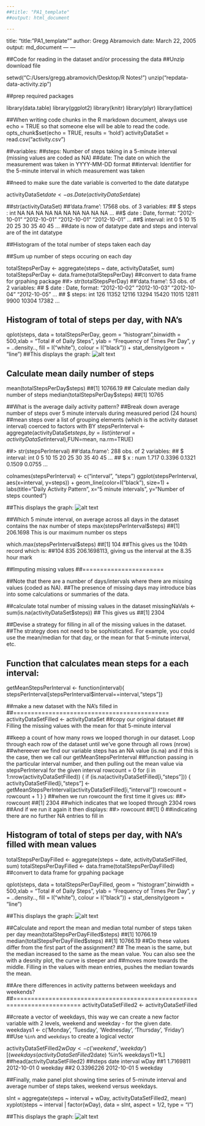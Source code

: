 ```yaml
---
##title: "PA1_template"
##output: html_document

---
```

title: "title: "PA1_template""
author: Gregg Abramovich
date: March 22, 2005
output: md_document
---
---

##Code for reading in the dataset and/or processing the data
##Unzip download file

setwd("C:/Users/gregg.abramovich/Desktop/R Notes!")
unzip("repdata-data-activity.zip")

##prep required packages

library(data.table)
library(ggplot2)
library(knitr)
library(plyr)
library(lattice)

##When writing code chunks in the R markdown document, always use echo = TRUE so that someone else will be able to read the code.
opts_chunk$set(echo = TRUE, results = 'hold')
activityDataSet = read.csv("activity.csv")

##variables:
##steps: Number of steps taking in a 5-minute interval (missing values are coded as NA)
##date: The date on which the measurement was taken in YYYY-MM-DD format
##interval: Identifier for the 5-minute interval in which measurement was taken

##need to make sure the date variable is converted to the date datatype

activityDataSet$date <- as.Date(activityDataSet$date) 

##str(activityDataSet)
##'data.frame':	17568 obs. of  3 variables:
##  $ steps   : int  NA NA NA NA NA NA NA NA NA NA ...
##$ date    : Date, format: "2012-10-01" "2012-10-01" "2012-10-01" "2012-10-01" ...
##$ interval: int  0 5 10 15 20 25 30 35 40 45 ...
##date is now of datatype date and steps and interval are of the int datatype

##Histogram of the total number of steps taken each day

##Sum up number of steps occuring on each day

totalStepsPerDay <- aggregate(steps ~ date, activityDataSet, sum)
totalStepsPerDay <- data.frame(totalStepsPerDay) ##convert to data frame for grpahing package
##> str(totalStepsPerDay)
##'data.frame':	53 obs. of  2 variables:
##  $ date : Date, format: "2012-10-02" "2012-10-03" "2012-10-04" "2012-10-05" ...
##  $ steps: int  126 11352 12116 13294 15420 11015 12811 9900 10304 17382 ...

## Histogram of total of steps per day, with NA's
qplot(steps, data = totalStepsPerDay, geom = "histogram",binwidth = 500,xlab = "Total # of Daily Steps", ylab = "Frequency of Times Per Day", y = ..density.., fill = I("white"), colour = I("black")) + stat_density(geom = "line")
##This displays the graph:
![alt text](C:\Users\gregg.abramovich\Desktop\R Notes!\figures_1\RplotdailyStepsvsFrequencyperDay.png)

## Calculate mean daily number of steps
mean(totalStepsPerDay$steps)
##[1] 10766.19
## Calculate median daily number of steps
median(totalStepsPerDay$steps)
##[1] 10765

##What is the average daily activity pattern?
##Break down average number of steps over 5 minute intervals during measured period (24 hours)
##mean steps over a list of grouping elements (which is the activity dataset interval) coerced to factors with BY
stepsPerInterval <- aggregate(activityDataSet$steps,by = list(interval = activityDataSet$interval),FUN=mean, na.rm=TRUE)

##> str(stepsPerInterval)
##'data.frame':	288 obs. of  2 variables:
##  $ interval: int  0 5 10 15 20 25 30 35 40 45 ...
##  $ x       : num  1.717 0.3396 0.1321 0.1509 0.0755 ...

colnames(stepsPerInterval) <- c("interval", "steps")
ggplot(stepsPerInterval, aes(x=interval, y=steps)) + geom_line(color=I("black"), size=1) + labs(title="Daily Activity Pattern", x="5 minute intervals", y="Number of steps counted")

##This displays the graph:
![alt text](C:\Users\gregg.abramovich\Desktop\R Notes!\figures_1\RplotDailyActivityPattern.png)

##Which 5 minute interval, on average across all days in the dataset contains the nax number of steps
max(stepsPerInterval$steps)
##[1] 206.1698 This is our maximum number os steps

which.max(stepsPerInterval$steps)
##[1] 104
##This gives us the 104th record which is:
##104      835 206.1698113, giving us the interval at the 8.35 hour mark

##Imputing missing values
##=======================

##Note that there are a number of days/intervals where there are missing values (coded as NA). 
##The presence of missing days may introduce bias into some calculations or summaries of the data.

##calculate total number of missing values in the dataset
missingNaVals <- sum(is.na(activityDataSet$steps))
## This gives us 
##[1] 2304

##Devise a strategy for filling in all of the missing values in the dataset. 
##The strategy does not need to be sophisticated. For example, you could use the mean/median for that day, or the mean for that 5-minute interval, etc.

## Function that calculates mean steps for a each interval:
getMeanStepsPerInterval <- function(interval){
  stepsPerInterval[stepsPerInterval$interval==interval,"steps"]}

##make a new dataset with the NA's filled in
##============================================
activityDataSetFilled <- activityDataSet ##copy our original dataset 
## Filling the missing values with the mean for that 5-minute interval

##keep a count of how many rows we looped thorugh in our dataset. Loop through each row of the dataset until we've gone through all rows (nrow)
##whereever we find our variable steps has an NA value (is.na) and if this is the case, then we call our getMeanStepsPerInterval
##function passing in the particular interval number, and then pulling out the mean value via stepsPerInterval for the given interval
rowcount = 0 
for (i in 1:nrow(activityDataSetFilled)) { 
       if (is.na(activityDataSetFilled[i,"steps"])) {
             activityDataSetFilled[i,"steps"] <- getMeanStepsPerInterval(activityDataSetFilled[i,"interval"])
             rowcount = rowcount + 1
         }
  }
##when we run rowcount the first time it gives us:
##> rowcount
##[1] 2304
##which indicates that we looped through 2304 rows
##And if we run it again it then displays:
##> rowcount
##[1] 0
##indicating there are no further NA entries to fill in

## Histogram of total of steps per day, with NA's filled with mean values

totalStepsPerDayFilled <- aggregate(steps ~ date, activityDataSetFilled, sum)
totalStepsPerDayFilled <- data.frame(totalStepsPerDayFilled) ##convert to data frame for grpahing package

qplot(steps, data = totalStepsPerDayFilled, geom = "histogram",binwidth = 500,xlab = "Total # of Daily Steps", ylab = "Frequency of Times Per Day", y = ..density.., fill = I("white"), colour = I("black")) + stat_density(geom = "line")

##This displays the graph:
![alt text](C:\Users\gregg.abramovich\Desktop\R Notes!\figures_1\RplotdailyStepsvsFrequencyperDayFilled.png)

##Calculate and report the mean and median total number of steps taken per day
mean(totalStepsPerDayFilled$steps)
##[1] 10766.19
median(totalStepsPerDayFilled$steps)
##[1] 10766.19
##Do these values differ from the first part of the assignment?
## The mean is the same, but the median increased to the same as the mean value. You can also see the with a desnity plot, the curve is steeper and 
##moves more towards the middle. Filling in the values with mean entries, pushes the median towards the mean.

##Are there differences in activity patterns between weekdays and weekends?
##=========================================================================
activityDataSetFilled2 <- activityDataSetFilled

##create a vector of weekdays, this way we can create a new factor variable with 2 levels, weekend and weekday - for the given date.
weekdays1 <- c('Monday', 'Tuesday', 'Wednesday', 'Thursday', 'Friday')
##Use `%in%` and `weekdays` to create a logical vector

activityDataSetFilled2$wDay <- c('weekend', 'weekday')[(weekdays(activityDataSetFilled2$date) %in% weekdays1)+1L]
##head(activityDataSetFilled2)
##steps       date interval    wDay
##1 1.7169811 2012-10-01        0 weekday
##2 0.3396226 2012-10-01        5 weekday

##Finally, make panel plot showing time series of 5-minute interval and average number of steps takes, weekend versus weekdays.

sInt = aggregate(steps ~ interval + wDay, activityDataSetFilled2, mean)
xyplot(steps ~ interval | factor(wDay), data = sInt, aspect = 1/2,  type = "l")

##This displays the graph:
![alt text](C:\Users\gregg.abramovich\Desktop\R Notes!\figures_1\RplotdayType Comparison.png)

